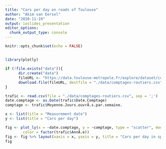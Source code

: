 ```yaml
---
title: "Cars per day on roads of Toulouse"
author: "Akim van Eersel"
date: "2020-11-19"
output: ioslides_presentation
editor_options: 
  chunk_output_type: console
---
```


```r
knitr::opts_chunk$set(echo = FALSE)
```

##

```r
library(plotly)

if (!file.exists("data")){
      dir.create("data")
      fileURL <- "https://data.toulouse-metropole.fr/explore/dataset/comptages-routiers/download/?format=csv&timezone=Europe/Berlin&lang=fr&use_labels_for_header=true&csv_separator=%3B"
      download.file(fileURL, destfile = "./data/comptages-routiers.csv", method = "auto")
}

trafic <- read.csv(file = "./data/comptages-routiers.csv", sep = ';')
date.comptage <- as.Date(trafic$Date.Comptage)
comptage <- trafic$Moyenne.Jours.ouvrÃ.s.par.semaine.

x <- list(title = "Measurement date")
y <- list(title = "Cars per day")

fig <- plot_ly(x = ~date.comptage, y = ~comptage, type = "scatter", mode = "markers",
        color = factor(trafic$AnnÃ.e))
fig <- fig %>% layout(xaxis = x, yaxis = y, title = "Cars per day in specific roads in Toulouse, France")
fig
```
